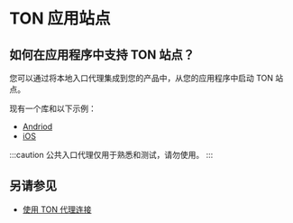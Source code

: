 # TON 应用站点

## 如何在应用程序中支持 TON 站点？

您可以通过将本地入口代理集成到您的产品中，从您的应用程序中启动 TON 站点。

现有一个库和以下示例：

- [Andriod](https://github.com/andreypfau/tonutils-proxy-android-example)
- [iOS](https://github.com/ton-blockchain/ton-proxy-swift)

:::caution
公共入口代理仅用于熟悉和测试，请勿使用。
:::

## 另请参见

- [使用 TON 代理连接](/v3/guidelines/web3/ton-proxy-sites/connect-with-ton-proxy)
